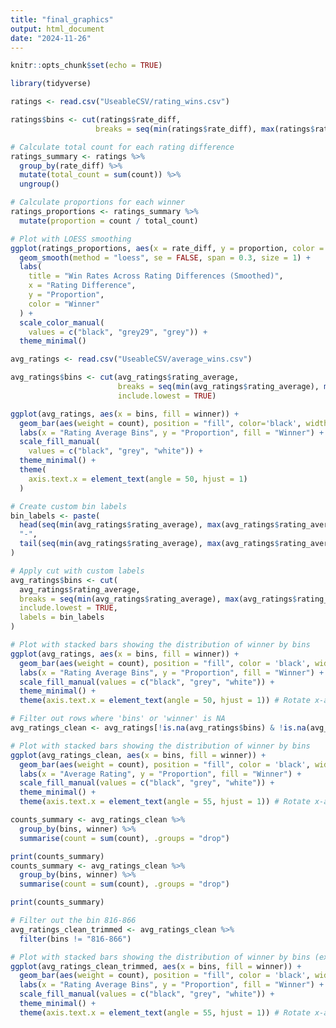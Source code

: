 ```yaml
---
title: "final_graphics"
output: html_document
date: "2024-11-26"
---
```


```r
knitr::opts_chunk$set(echo = TRUE)
```

```r
library(tidyverse)
```


```r
ratings <- read.csv("UseableCSV/rating_wins.csv")

ratings$bins <- cut(ratings$rate_diff,
                   breaks = seq(min(ratings$rate_diff), max(ratings$rate_diff), by = 50))
```

```r
# Calculate total count for each rating difference
ratings_summary <- ratings %>%
  group_by(rate_diff) %>%
  mutate(total_count = sum(count)) %>%
  ungroup()

# Calculate proportions for each winner
ratings_proportions <- ratings_summary %>%
  mutate(proportion = count / total_count)

# Plot with LOESS smoothing
ggplot(ratings_proportions, aes(x = rate_diff, y = proportion, color = winner)) +
  geom_smooth(method = "loess", se = FALSE, span = 0.3, size = 1) +
  labs(
    title = "Win Rates Across Rating Differences (Smoothed)",
    x = "Rating Difference",
    y = "Proportion",
    color = "Winner"
  ) +
  scale_color_manual(
    values = c("black", "grey29", "grey")) +
  theme_minimal()
```

```r
avg_ratings <- read.csv("UseableCSV/average_wins.csv")

avg_ratings$bins <- cut(avg_ratings$rating_average,
                        breaks = seq(min(avg_ratings$rating_average), max(avg_ratings$rating_average), by = 50),
                        include.lowest = TRUE)

ggplot(avg_ratings, aes(x = bins, fill = winner)) +
  geom_bar(aes(weight = count), position = "fill", color='black', width=0.8) +
  labs(x = "Rating Average Bins", y = "Proportion", fill = "Winner") +
  scale_fill_manual(
    values = c("black", "grey", "white")) +
  theme_minimal() +
  theme(
    axis.text.x = element_text(angle = 50, hjust = 1)
  )
```

```r
# Create custom bin labels
bin_labels <- paste(
  head(seq(min(avg_ratings$rating_average), max(avg_ratings$rating_average), by = 50), -1), 
  "-", 
  tail(seq(min(avg_ratings$rating_average), max(avg_ratings$rating_average), by = 50), -1)
)

# Apply cut with custom labels
avg_ratings$bins <- cut(
  avg_ratings$rating_average,
  breaks = seq(min(avg_ratings$rating_average), max(avg_ratings$rating_average), by = 50),
  include.lowest = TRUE,
  labels = bin_labels
)

# Plot with stacked bars showing the distribution of winner by bins
ggplot(avg_ratings, aes(x = bins, fill = winner)) +
  geom_bar(aes(weight = count), position = "fill", color = 'black', width = 0.8) +
  labs(x = "Rating Average Bins", y = "Proportion", fill = "Winner") +
  scale_fill_manual(values = c("black", "grey", "white")) +
  theme_minimal() +
  theme(axis.text.x = element_text(angle = 50, hjust = 1)) # Rotate x-axis labels if necessary
```

```r
# Filter out rows where 'bins' or 'winner' is NA
avg_ratings_clean <- avg_ratings[!is.na(avg_ratings$bins) & !is.na(avg_ratings$winner), ]

# Plot with stacked bars showing the distribution of winner by bins
ggplot(avg_ratings_clean, aes(x = bins, fill = winner)) +
  geom_bar(aes(weight = count), position = "fill", color = 'black', width = 0.8) +
  labs(x = "Average Rating", y = "Proportion", fill = "Winner") +
  scale_fill_manual(values = c("black", "grey", "white")) +
  theme_minimal() +
  theme(axis.text.x = element_text(angle = 55, hjust = 1)) # Rotate x-axis labels if necessary
```

```r
counts_summary <- avg_ratings_clean %>%
  group_by(bins, winner) %>%
  summarise(count = sum(count), .groups = "drop")

print(counts_summary)
counts_summary <- avg_ratings_clean %>%
  group_by(bins, winner) %>%
  summarise(count = sum(count), .groups = "drop")

print(counts_summary)
```

```r
# Filter out the bin 816-866
avg_ratings_clean_trimmed <- avg_ratings_clean %>%
  filter(bins != "816-866")

# Plot with stacked bars showing the distribution of winner by bins (excluding the 816-866 bin)
ggplot(avg_ratings_clean_trimmed, aes(x = bins, fill = winner)) +
  geom_bar(aes(weight = count), position = "fill", color = 'black', width = 0.8) +
  labs(x = "Rating Average Bins", y = "Proportion", fill = "Winner") +
  scale_fill_manual(values = c("black", "grey", "white")) +
  theme_minimal() +
  theme(axis.text.x = element_text(angle = 55, hjust = 1)) # Rotate x-axis labels if necessary
```

